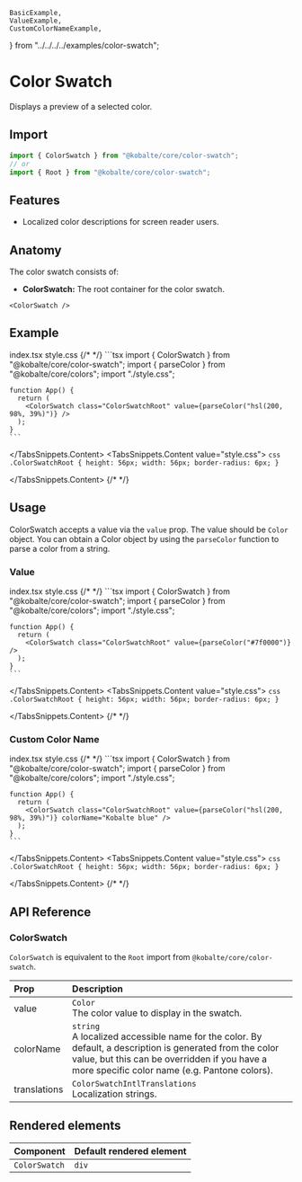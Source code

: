 	BasicExample,
	ValueExample,
	CustomColorNameExample,
} from "../../../../examples/color-swatch";

# Color Swatch

Displays a preview of a selected color.

## Import

```ts
import { ColorSwatch } from "@kobalte/core/color-swatch";
// or
import { Root } from "@kobalte/core/color-swatch";
```

## Features

- Localized color descriptions for screen reader users.

## Anatomy

The color swatch consists of:

- **ColorSwatch:** The root container for the color swatch.

```tsx
<ColorSwatch />
```

## Example

<Preview>
	<BasicExample />
</Preview>

<TabsSnippets>
  <TabsSnippets.List>
    <TabsSnippets.Trigger value="index.tsx">index.tsx</TabsSnippets.Trigger>
    <TabsSnippets.Trigger value="style.css">style.css</TabsSnippets.Trigger>
  </TabsSnippets.List>
{/* <!-- prettier-ignore-start -->*/}
  <TabsSnippets.Content value="index.tsx">
    ```tsx
  import { ColorSwatch } from "@kobalte/core/color-swatch";
    import { parseColor } from "@kobalte/core/colors";
    import "./style.css";

    function App() {
      return (
        <ColorSwatch class="ColorSwatchRoot" value={parseColor("hsl(200, 98%, 39%)")} />
      );
    }
    ```

  </TabsSnippets.Content>
  <TabsSnippets.Content value="style.css">
    ```css
    .ColorSwatchRoot {
      height: 56px;
      width: 56px;
      border-radius: 6px;
    }
    ```

  </TabsSnippets.Content>
{/* <!-- prettier-ignore-end -->*/}
</TabsSnippets>

## Usage

ColorSwatch accepts a value via the `value` prop. The value should be `Color` object. You can obtain a Color object by using the `parseColor` function to parse a color from a string.

### Value

<Preview>
	<ValueExample />
</Preview>

<TabsSnippets>
  <TabsSnippets.List>
    <TabsSnippets.Trigger value="index.tsx">index.tsx</TabsSnippets.Trigger>
    <TabsSnippets.Trigger value="style.css">style.css</TabsSnippets.Trigger>
  </TabsSnippets.List>
{/* <!-- prettier-ignore-start -->*/}
  <TabsSnippets.Content value="index.tsx">
    ```tsx
  import { ColorSwatch } from "@kobalte/core/color-swatch";
    import { parseColor } from "@kobalte/core/colors";
    import "./style.css";

    function App() {
      return (
        <ColorSwatch class="ColorSwatchRoot" value={parseColor("#7f0000")} />
      );
    }
    ```

  </TabsSnippets.Content>
  <TabsSnippets.Content value="style.css">
    ```css
    .ColorSwatchRoot {
      height: 56px;
      width: 56px;
      border-radius: 6px;
    }
    ```

  </TabsSnippets.Content>
{/* <!-- prettier-ignore-end -->*/}
</TabsSnippets>

### Custom Color Name

<Preview>
	<CustomColorNameExample />
</Preview>

<TabsSnippets>
  <TabsSnippets.List>
    <TabsSnippets.Trigger value="index.tsx">index.tsx</TabsSnippets.Trigger>
    <TabsSnippets.Trigger value="style.css">style.css</TabsSnippets.Trigger>
  </TabsSnippets.List>
{/* <!-- prettier-ignore-start -->*/}
  <TabsSnippets.Content value="index.tsx">
    ```tsx
  import { ColorSwatch } from "@kobalte/core/color-swatch";
    import { parseColor } from "@kobalte/core/colors";
    import "./style.css";

    function App() {
      return (
        <ColorSwatch class="ColorSwatchRoot" value={parseColor("hsl(200, 98%, 39%)")} colorName="Kobalte blue" />
      );
    }
    ```

  </TabsSnippets.Content>
  <TabsSnippets.Content value="style.css">
    ```css
    .ColorSwatchRoot {
      height: 56px;
      width: 56px;
      border-radius: 6px;
    }
    ```

  </TabsSnippets.Content>
{/* <!-- prettier-ignore-end -->*/}
</TabsSnippets>

## API Reference

### ColorSwatch

`ColorSwatch` is equivalent to the `Root` import from `@kobalte/core/color-swatch`.

| Prop         | Description                                                                                                                                                                                                     |
| :----------- | :-------------------------------------------------------------------------------------------------------------------------------------------------------------------------------------------------------------- |
| value        | `Color` <br/> The color value to display in the swatch.                                                                                                                                                         |
| colorName    | `string` <br/> A localized accessible name for the color. By default, a description is generated from the color value, but this can be overridden if you have a more specific color name (e.g. Pantone colors). |
| translations | `ColorSwatchIntlTranslations` <br/> Localization strings.                                                                                                                                                       |

## Rendered elements

| Component     | Default rendered element |
| :------------ | :----------------------- |
| `ColorSwatch` | `div`                    |
